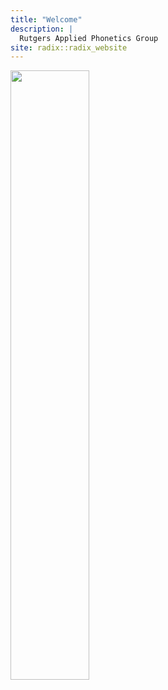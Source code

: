 ```yaml
---
title: "Welcome"
description: |
  Rutgers Applied Phonetics Group 
site: radix::radix_website
---
```


::: l-body
![](https://raw.githubusercontent.com/jvcasillas/hex_stickers/master/stickers/rap-group.png){width=50%}
:::


</br></br></br>
